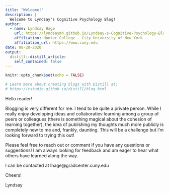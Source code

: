 ```yaml
---
title: "Welcome!"
description: |
  Welcome to Lyndsay's Cognitive Psychology Blog!
author:
  - name: Lyndsay Hage
    url: https://lyndsaymh.github.io/Lyndsay-s-Cognitive-Psychology-Blog/
    affiliation: Hunter College - City University of New York
    affiliation_url: https://www.cuny.edu
date: 08-28-2020
output:
  distill::distill_article:
    self_contained: false
---
```


```r
knitr::opts_chunk$set(echo = FALSE)

# Learn more about creating blogs with Distill at:
# https://rstudio.github.io/distill/blog.html

```

Hello reader!

Blogging is very different for me. I tend to be quite a private person. While I really enjoy developing ideas and collaboratiev learning among a group of peers or colleagues (there is something magical about the cohesion of learning together), the idea of publishing my thoughts much more publicly is completely new to me and, frankly, daunting. This will be a challenge but I'm looking forward to trying this out! 

Please feel free to reach out or comment if you have any questions or suggestions! I am always looking for feedback and am eager to hear what others have learned along the way. 

I can be contacted at lhage@gradcenter.cuny.edu

Cheers!

Lyndsay